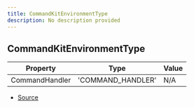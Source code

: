 ```yaml
---
title: CommandKitEnvironmentType
description: No description provided
---
```


## CommandKitEnvironmentType

| Property       | Type              | Value |
| -------------- | ----------------- | ----- |
| CommandHandler | 'COMMAND_HANDLER' | N/A   |

- [Source](https://github.com/underctrl-io/commandkit/blob/f8cc07d11d2ae5ed7f529adff1649936223e27b2/packages/commandkit/src/context/environment.ts#L164)
